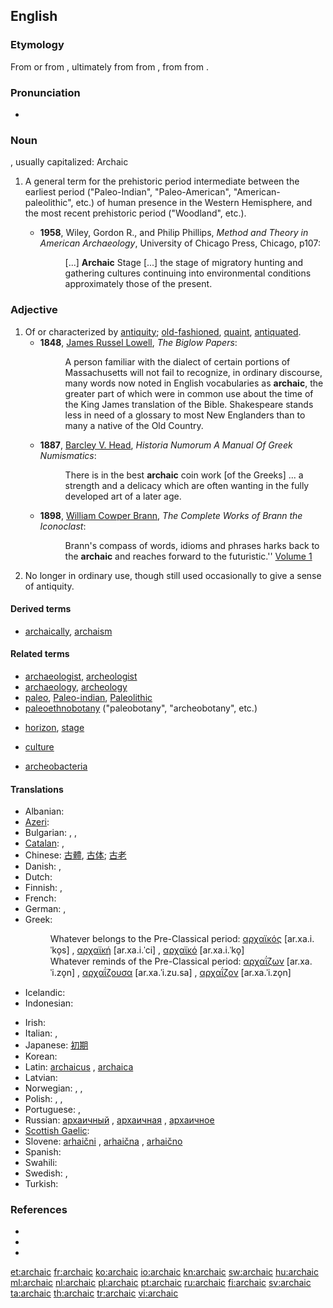 ==English==

===Etymology===
From {{term|archaism||ancient or obsolete phrase or expression}} or from {{etyl|fr|en}} {{term|archaique||lang=fr|}}, ultimately from {{etyl|grc|en}} {{term|ἀρχαικός||old-fashioned|tr=arkhaikos|lang=grc|sc=polytonic}} from {{term|ἀρχαῖος||from the beginning, antiquated, ancient, old|tr=arkhaios|lang=grc|sc=polytonic}}, from {{term|ἀρχή||beginning, origin|tr=arkhē|lang=grc|sc=polytonic}} from {{term|ἄρχω||I am first|tr=arkhō|lang=grc|sc=polytonic}}.

===Pronunciation===
* {{a|US}} {{IPA|/ɑɹˈkejɪk/}}

===Noun===
{{en-noun}}, usually capitalized: Archaic

# {{archeology|US}} A general term for the prehistoric period intermediate between the earliest period ("Paleo-Indian", "Paleo-American", "American-paleolithic", etc.) of human presence in the Western Hemisphere, and the most recent prehistoric period ("Woodland", etc.).<!-- needs links to Wikipedia entries -->
#* '''1958''', Wiley, Gordon R., and Philip Phillips, ''Method and Theory in American Archaeology'', University of Chicago Press, Chicago, p107:
#*: [...] '''Archaic''' Stage [...] the stage of migratory hunting and gathering cultures continuing into environmental conditions approximately those of the present.

===Adjective===
{{en-adj}}

# Of or characterized by [[antiquity]]; [[old-fashioned]], [[quaint]], [[antiquated]].
#* '''1848''', [[w:James Russel Lowell|James Russel Lowell]], ''The Biglow Papers'':
#*: A person familiar with the dialect of certain portions of Massachusetts will not fail to recognize, in ordinary discourse, many words now noted in English vocabularies as '''archaic''', the greater part of which were in common use about the time of the King James translation of the Bible. Shakespeare stands less in need of a glossary to most New Englanders than to many a native of the Old Country.
#* '''1887''', [[w:Barcley V. Head|Barcley V. Head]], ''Historia Numorum A Manual Of Greek Numismatics'':
#*: There is in the best '''archaic''' coin work [of the Greeks] ... a strength and a delicacy which are often wanting in the fully developed art of a later age.
#* '''1898''', [[w:William Cowper Brann|William Cowper Brann]], ''The Complete Works of Brann the Iconoclast'':
#*: Brann's compass of words, idioms and phrases harks back to the '''archaic''' and reaches forward to the futuristic.'' [http://etext.virginia.edu/etcbin/ot2www-pubeng?specfile=/texts/english/modeng/publicsearch/modengpub.o2w&act=surround&offset=106379045&tag=Brann,+William+Cowper:+The+Complete+Works+of+Brann+the+Iconoclast,+Volume+1,+1898&query=archaic&id=Bra1Ico Volume 1]
# {{rfd-redundant}} {{context|of words}} No longer in ordinary use, though still used occasionally to give a sense of antiquity.

====Derived terms====
* [[archaically]], [[archaism]]

====Related terms====
* [[archaeologist]], [[archeologist]]
* [[archaeology]], [[archeology]]
* [[paleo]], [[Paleo-indian]], [[Paleolithic]]
* [[paleoethnobotany]] ("paleobotany", "archeobotany", etc.)
* {{archeology}} [[horizon]], [[stage]]
* {{anthropology}} [[culture]]
* [[archeobacteria]]

====Translations====
{{trans-top|old-fashioned or antiquated}}
* Albanian: {{t+|sq|arkaik|xs=Albanian}}
* [[Azeri]]: {{t|az|arxaik}}
* Bulgarian: {{t+|bg|стар}}, {{t|bg|древен}}, {{t|bg|архаичен}}
* [[Catalan]]: {{t|ca|arcaic|m}}, {{t-|ca|arcaica|f}}
* Chinese: [[古體]], [[古体]]; [[古老]]
* Danish: {{t|da|gammeldags}},  {{t|da|fortidig}}
* Dutch: {{t+|nl|archaïsch}}
* Finnish: {{t-|fi|antiikkinen}}, {{t+|fi|vanhahtava}}
* French: {{t+|fr|archaïque|m|f}}
* German: {{t+|de|archaisch}}, {{t+|de|veraltet}}
* Greek:
*: Whatever belongs to the Pre-Classical period: [[αρχαϊκός]] [ar.xa.i.ˈko̞s] {{m}}, [[αρχαϊκή]] [ar.xa.i.ˈci] {{f}}, [[αρχαϊκό]] [ar.xa.i.ˈko̞] {{n}}
*: Whatever reminds of the Pre-Classical period: [[αρχαΐζων]] [ar.xa.ˈi.zo̞n] {{m}}, [[αρχαΐζουσα]] [ar.xa.ˈi.zu.sa] {{f}}, [[αρχαΐζον]] [ar.xa.ˈi.zo̞n] {{n}}
* Icelandic: {{t+|is|gamaldags}}
* Indonesian: {{t|id|arkais|xs=Indonesian}}
{{trans-mid}}
* Irish: {{t-|ga|ársa|xs=Irish}}
* Italian: {{t+|it|arcaico|m}}, {{t+|it|arcaica|f}}
* Japanese: [[初期]]
* Korean: {{t|ko|고대적|tr=godaejeok|sc=Hang}}
* Latin: [[archaicus]] {{m}}, [[archaica]] {{f}}
* Latvian: {{t|lv|veclaicīgs|xs=Latvian}}
* Norwegian: {{t-|no|arkaisk}}, {{t|no|gammeldags}}, {{t|no|foreldet}}
* Polish: {{t-|pl|archaiczny|m}}, {{t|pl|archaiczna|f}}, {{t|pl|archaiczne|n}}
* Portuguese: {{t+|pt|arcaico|m}}, {{t-|pt|arcaica|f}}
* Russian: [[архаичный]] {{m}}, [[архаичная]] {{f}}, [[архаичное]] {{n}}
* [[Scottish Gaelic]]: {{t-|gd|àrsaidh|xs=Scottish Gaelic}}
* Slovene: [[arhaični]] {{m}}, [[arhaična]] {{f}}, [[arhaično]] {{n}}
* Spanish: {{t+|es|arcaico}}
* Swahili: {{t+|sw|dinari|xs=Swahili}}
* Swedish: {{t+|sv|arkaisk}}, {{t+|sv|ålderdomlig}}
* Turkish: {{t+|tr|antik}}
{{trans-bottom}}

===References===
* {{R:Webster 1913}}
* {{R:Century 1914}}
* {{R:Oxford 1998}}

[[et:archaic]]
[[fr:archaic]]
[[ko:archaic]]
[[io:archaic]]
[[kn:archaic]]
[[sw:archaic]]
[[hu:archaic]]
[[ml:archaic]]
[[nl:archaic]]
[[pl:archaic]]
[[pt:archaic]]
[[ru:archaic]]
[[fi:archaic]]
[[sv:archaic]]
[[ta:archaic]]
[[th:archaic]]
[[tr:archaic]]
[[vi:archaic]]